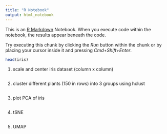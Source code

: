 ```yaml
---
title: "R Notebook"
output: html_notebook
---
```


This is an [R Markdown](http://rmarkdown.rstudio.com) Notebook. When you execute code within the notebook, the results appear beneath the code. 

Try executing this chunk by clicking the *Run* button within the chunk or by placing your cursor inside it and pressing *Cmd+Shift+Enter*. 

```r
head(iris)
```
1. scale and center iris dataset (column x column)
```r

```
2. cluster different plants (150 in rows) into 3 groups using hclust
```r

```
3. plot PCA of iris
```r

```
4. tSNE
```r

```
5. UMAP
```r

```